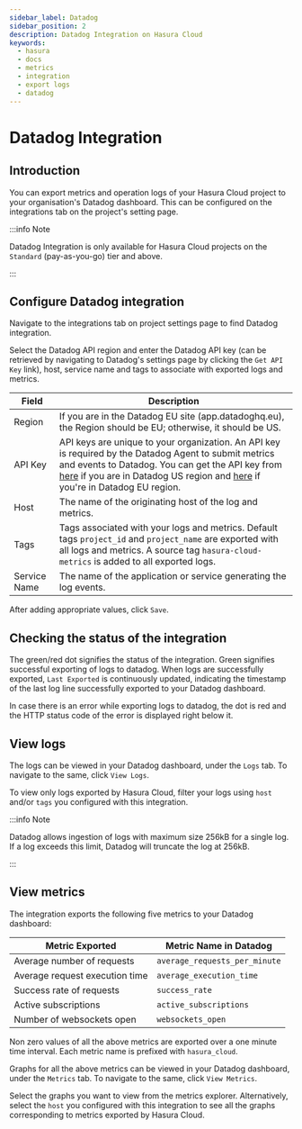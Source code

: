 ```yaml
---
sidebar_label: Datadog
sidebar_position: 2
description: Datadog Integration on Hasura Cloud
keywords:
  - hasura
  - docs
  - metrics
  - integration
  - export logs
  - datadog
---
```



# Datadog Integration

## Introduction

You can export metrics and operation logs of your Hasura Cloud project to your organisation's Datadog dashboard. This can be configured on the integrations tab on the project's setting page.

:::info Note

Datadog Integration is only available for Hasura Cloud projects on the `Standard` (pay-as-you-go) tier and above. 

:::

## Configure Datadog integration

Navigate to the integrations tab on project settings page to find Datadog integration.

<Thumbnail
  src="/img/graphql/cloud/metrics/integrate-datadog.png"
  alt="Configure Datadog Integration"
  width="1146px"
/>

Select the Datadog API region and enter the Datadog API key (can be retrieved by navigating to Datadog's settings page by clicking the `Get API Key` link), host, service name and tags to associate with exported logs and metrics.

| Field        | Description                                                                                                                                                                                                                                                                                                                                  |
|--------------|----------------------------------------------------------------------------------------------------------------------------------------------------------------------------------------------------------------------------------------------------------------------------------------------------------------------------------------------|
| Region       | If you are in the Datadog EU site (app.datadoghq.eu), the Region should be EU; otherwise, it should be US.                                                                                                                                                                                                                                   |
| API Key      | API keys are unique to your organization. An API key is required by the Datadog Agent to submit metrics and events to Datadog. You can get the API key from [here](https://app.datadoghq.com/account/settings#api) if you are in Datadog US region and [here](https://app.datadoghq.eu/account/settings#api) if you're in Datadog EU region. |
| Host         | The name of the originating host of the log and metrics.                                                                                                                                                                                                                                                                                     |
| Tags         | Tags associated with your logs and metrics. Default tags `project_id` and `project_name` are exported with all logs and metrics. A source tag `hasura-cloud-metrics` is added to all exported logs.                                                                                                                                          |
| Service Name | The name of the application or service generating the log events.                                                                                                                                                                                                                                                                            |

<Thumbnail
  src="/img/graphql/cloud/metrics/configure-datadog.png"
  alt="Configure Datadog Integration"
/>

After adding appropriate values, click `Save`.

## Checking the status of the integration

The green/red dot signifies the status of the integration. Green signifies successful exporting of logs to datadog. When logs are successfully exported, `Last Exported` is continuously updated, indicating the timestamp of the last log line successfully exported to your Datadog dashboard.

<Thumbnail
  src="/img/graphql/cloud/metrics/configure-datadog-done.png"
  alt="Datadog Integration successfully configured"
  width="1146px"
/>

In case there is an error while exporting logs to datadog, the dot is red and the HTTP status code of the error is displayed right below it.

<Thumbnail
  src="/img/graphql/cloud/metrics/configure-datadog-fail.png"
  alt="Datadog Integration successfully configured"
  width="1146px"
/>

## View logs

The logs can be viewed in your Datadog dashboard, under the `Logs` tab. To navigate to the same, click `View Logs`.

<Thumbnail
  src="/img/graphql/cloud/metrics/datadog-view-logs.png"
  alt="Datadog Integration successfully configured"
  width="1146px"
/>

<Thumbnail
  src="/img/graphql/cloud/metrics/datadog-logs.png"
  alt="Logs successfully exported to Datadog"
  width="1146px"
/>

To view only logs exported by Hasura Cloud, filter your logs using `host` and/or `tags` you configured with this integration.

:::info Note

Datadog allows ingestion of logs with maximum size 256kB for a single log. If a log exceeds this limit, Datadog will truncate the log at 256kB. 

:::

## View metrics

The integration exports the following five metrics to your Datadog dashboard:

| Metric Exported                | Metric Name in Datadog        |
|--------------------------------|-------------------------------|
| Average number of requests     | `average_requests_per_minute` |
| Average request execution time | `average_execution_time`      |
| Success rate of requests       | `success_rate`                |
| Active subscriptions           | `active_subscriptions`        |
| Number of websockets open      | `websockets_open`             |

Non zero values of all the above metrics are exported over a one minute time interval. Each metric name is prefixed with `hasura_cloud`.

Graphs for all the above metrics can be viewed in your Datadog dashboard, under the `Metrics` tab. To navigate to the same, click `View Metrics`.

<Thumbnail
  src="/img/graphql/cloud/metrics/datadog-view-metrics.png"
  alt="Datadog Integration successfully configured"
  width="1146px"
/>

Select the graphs you want to view from the metrics explorer. Alternatively, select the `host` you configured with this integration to see all the graphs corresponding to metrics exported by Hasura Cloud.

<Thumbnail
  src="/img/graphql/cloud/metrics/datadog-metrics.png"
  alt="Metrics successfully exported to Datadog"
  width="1146px"
/>
